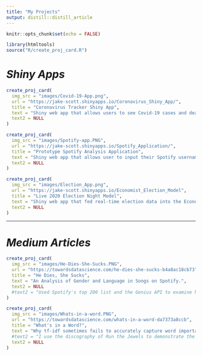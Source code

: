 ```yaml
---
title: "My Projects"
output: distill::distill_article
---
```


```r
knitr::opts_chunk$set(echo = FALSE)
```


```r
library(htmltools)
source("R/create_proj_card.R")
```

# ***Shiny Apps***
```r
create_proj_card(
  img_src = "images/Covid-19-App.png",
  url = "https://jake-scott.shinyapps.io/Coronavirus_Shiny_App/",
  title = "Coronavirus Tracker Shiny App",
  text = "Shiny web app that allows users to see Covid-19 cases and deaths at the national, state, and county level.",
  text2 = NULL
)

create_proj_card(
  img_src = "images/Spotify-app.PNG",
  url = "https://jake-scott.shinyapps.io/Spotify_Application/",
  title = "Prototype Spotify Analysis Application",
  text = "Shiny web app that allows user to input their Spotify username and analyze the characteristics of their music.",
  text2 = NULL
)

create_proj_card(
  img_src = "images/Election_App.png",
  url = "https://jake-scott.shinyapps.io/Economist_Election_Model",
  title = "Live 2020 Election Night Model",
  text = "Shiny web app that fed real-time election data into the Economist Election Model and presented the resulting live win probabilities by state.",
  text2 = NULL
)

```

---
# ***Medium Articles***
```r
create_proj_card(
  img_src = "images/He-Dies-She-Sucks.PNG",
  url = "https://towardsdatascience.com/he-dies-she-sucks-b4a8ac18cb73",
  title = "He Dies, She Sucks",
  text = "An Analysis of Gender and Language in Songs on Spotify.",
  text2 = NULL
  #text2 = "Used Spotify's top 200 list and the Genius API to examine how men and women are treated differently in popular songs. "
)

create_proj_card(
  img_src = "images/Whats-in-a-word.PNG",
  url = "https://towardsdatascience.com/whats-in-a-word-da7373a8ccb",
  title = "What's in a Word?",
  text = "Why tf-idf sometimes fails to accurately capture word importance, and what we can use instead.",
  #text2 = "I use the discography of Run the Jewels to demonstrate the systematic drawbacks of tf-idf as a measure of term importance, and propose an alternative."
  text2 = NULL
)


```
